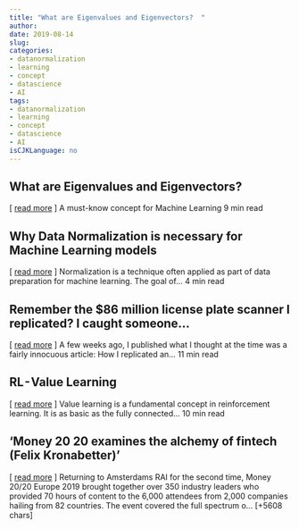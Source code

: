 ```yaml
---
title: "What are Eigenvalues and Eigenvectors?  " 
author: 
date: 2019-08-14
slug: 
categories: 
- datanormalization
- learning
- concept
- datascience
- AI
tags: 
- datanormalization
- learning
- concept
- datascience
- AI
isCJKLanguage: no 
---
```


## What are Eigenvalues and Eigenvectors?   
[ <a href="" target="_blank">read more</a> ] 
  A must-know concept for Machine Learning 9 min read 




## Why Data Normalization is necessary for Machine Learning models   
[ <a href="https://medium.com/@urvashilluniya/why-data-normalization-is-necessary-for-machine-learning-models-681b65a05029" target="_blank">read more</a> ] 
  Normalization is a technique often applied as part of data preparation for machine learning. The goal of… 4 min read 




## Remember the $86 million license plate scanner I replicated? I caught someone…   
[ <a href="" target="_blank">read more</a> ] 
  A few weeks ago, I published what I thought at the time was a fairly innocuous article: How I replicated an… 11 min read 




## RL - Value Learning   
[ <a href="https://medium.com/@jonathan_hui/rl-value-learning-24f52b49c36d" target="_blank">read more</a> ] 
  Value learning is a fundamental concept in reinforcement learning. It is as basic as the fully connected… 10 min read 




## 'Money 20 20 examines the alchemy of fintech (Felix Kronabetter)' 
 [ <a href="https://www.finextra.com/blogposting/17721/money-20-20-examines-the-alchemy-of-fintech?utm_medium=rssfinextra&utm_source=finextrablogs" target="_blank">read more</a> ]
Returning to Amsterdams RAI for the second time, Money 20/20 Europe 2019 brought together over 350 industry leaders who provided 70 hours of content to the 6,000 attendees from 2,000 companies hailing from 82 countries. The event covered the full spectrum
 o… [+5608 chars] 


